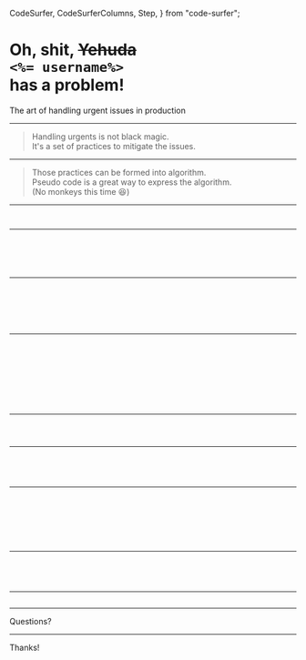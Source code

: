   CodeSurfer,
  CodeSurferColumns,
  Step,
} from "code-surfer";


# Oh, shit, ~~Yehuda~~ <br/> `<%= username%>` <br /> has a problem!

The art of handling urgent issues in production

---

> Handling urgents is not black magic. <br /> It's a set of practices to mitigate the issues.

---

> Those practices can be formed into algorithm. <br /> Pseudo code is a great way to express the algorithm. <br /> (No monkeys this time 😆)

---

<CodeSurfer>

```js showNumbers title="Urgent handling algorithm" subtitle="Looks little scary, I know, let's dive in" file=../urgent-handler.js

```

```diff 51:82 subtitle="The main function"

```

</CodeSurfer>

---

<CodeSurfer>

```js 51:82 showNumbers subtitle="The main function" file=../urgent-handler.js

```

```diff 51[14:35] subtitle="Urgent comes from 2 places"

```

```diff 52 subtitle="And when it comes, do not panic"

```

```diff 54 subtitle="Distill user complain into real an issue"

```

```diff 9:24 subtitle="Distill user complain into real an issue"

```

</CodeSurfer>

---

<CodeSurfer>

```js 9:24 showNumbers subtitle="Distill user complain into real an issue" file=../urgent-handler.js

```

```diff 10:12 subtitle="Formulate the issue"

```

```diff 13:15 subtitle="Know to validate that the complain is solved"

```

```diff 16:18 subtitle="Know to validate that the issue is solved"

```

```diff 54 subtitle="Distill user complain into real an issue"

```

```diff 56:58 subtitle="The most important thing"

```

</CodeSurfer>

---

<CodeSurfer>

```js 56:58 showNumbers subtitle="The most important thing" file=../urgent-handler.js

```

```diff 26:35 subtitle="Failing here many time is the straight way for colleagues to hate you"

```

```diff 27 subtitle="Use monitoring to estimate the damage"

```

```diff 28[7:33] subtitle="To certain % of all users"

```

```diff 28[38:72] subtitle="To large percent of % within the same company"

```

```diff 29 subtitle="Definitely urgent"

```

```diff 31 subtitle="Impact is small but prevent the basic usage?"

```

```diff 32 subtitle="Also urgent"

```

```diff 34 subtitle="Anything else? Can go back to sleep"

```

</CodeSurfer>

---

<CodeSurfer>

```js 56:58 showNumbers subtitle="We were here" file=../urgent-handler.js

```

```diff 60 subtitle="Don't forget. Better don't solve urgent alone"

```

```diff 62:72 subtitle="Let's start mitigation"

```

</CodeSurfer>

---

<CodeSurfer>

```js 62:72 showNumbers subtitle="Let's start mitigation" file=../urgent-handler.js

```

```diff 65:68 subtitle="Mitigation vs. Resolution"

```

```diff 69:72 subtitle="Try to mitigate"

```

```diff 37:49 subtitle="Try to mitigate"

```

</CodeSurfer>

---

<CodeSurfer>

```js 37:49 showNumbers subtitle="3 main strategies of mitigation" file=../urgent-handler.js

```

```diff 39:41 subtitle="The easiest and fastest way to mitigate - rollback"

```

```diff 42:44 subtitle="Sometimes it's enough to fix the data in the DB"

```

```diff 45:47 subtitle="If nothing helps - write an quick (ugly) fix"

```

```diff 48 subtitle="Managed to mitigate?"

```

```diff 69:72 subtitle="In most cases we manage to mitigate"

```

```diff 74:76 subtitle="Sometimes we have to fix the underlying issue"

```

</CodeSurfer>

---

<CodeSurfer>

```js 74:76 showNumbers subtitle="The worst case that can happen but sometimes no other way" file=../urgent-handler.js

```

```diff 78 subtitle="Deploy the fix"

```

```diff 79 subtitle="Confirm w/ QA that the issue is fixed, deploy with customer too"

```

```diff 80 subtitle="Update others"

```

</CodeSurfer>

---

<CodeSurfer>

```js showNumbers title="Urgent handling algorithm" subtitle="Still scared?" file=../urgent-handler.js

```

</CodeSurfer>

---

Questions?

---

Thanks!